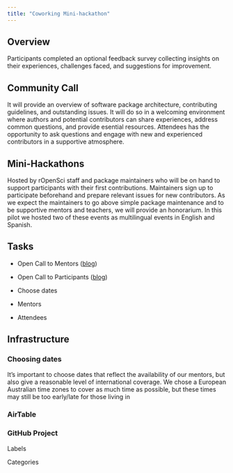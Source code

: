 ```yaml
---
title: "Coworking Mini-hackathon"
---
```


## Overview

Participants completed an optional feedback survey collecting insights on their experiences, challenges faced, and suggestions for improvement.

## Community Call
It will provide an overview of software package architecture, contributing guidelines, and outstanding issues.
It will do so in a welcoming environment where authors and potential contributors can share experiences, address common questions, and provide esential resources.
Attendees has the opportunity to ask questions and engage with new and experienced contributors in a supportive atmosphere.

## Mini-Hackathons

Hosted by rOpenSci staff and package maintainers who will be on hand to support participants with their first contributions.
Maintainers sign up to participate beforehand and prepare relevant issues for new contributors.
As we expect the maintainers to go above simple package maintenance and to be supportive mentors and teachers, we will provide an honorarium.
In this pilot we hosted two of these events as multilingual events in English and Spanish.

## Tasks
- Open Call to Mentors ([blog](https://ropensci.org/blog/2024/10/22/first-time-contributions/))
- Open Call to Participants ([blog](https://ropensci.org/blog/2025/01/24/coworking-hackathons/))
- Choose dates

- Mentors
- Attendees


## Infrastructure


### Choosing dates
It's important to choose dates that reflect the availability of our mentors, but
also give a reasonable level of international coverage. We chose a European 
Australian time zones to cover as much time as possible, but these times may
still be too early/late for those living in 

### AirTable

### GitHub Project

Labels

Categories
